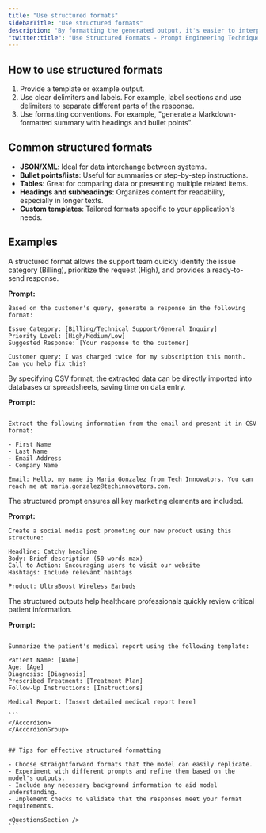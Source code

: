 ```yaml
---
title: "Use structured formats"
sidebarTitle: "Use structured formats"
description: "By formatting the generated output, it's easier to interpret and parse the information. This is especially useful for data extraction or wheres tandardized responses is needed."
"twitter:title": "Use Structured Formats - Prompt Engineering Techniques"
---
```



## How to use structured formats

1. Provide a template or example output.
2. Use clear delimiters and labels. For example, label sections and use delimiters to separate different parts of the response.
3. Use formatting conventions. For example, "generate a Markdown-formatted summary with headings and bullet points".

## Common structured formats

- **JSON/XML**: Ideal for data interchange between systems.
- **Bullet points/lists**: Useful for summaries or step-by-step instructions.
- **Tables**: Great for comparing data or presenting multiple related items.
- **Headings and subheadings**: Organizes content for readability, especially in longer texts.
- **Custom templates**: Tailored formats specific to your application's needs.

## Examples

<AccordionGroup>
  <Accordion title="Example 1: Customer support chatbot.">
  A structured format allows the support team quickly identify the issue category (Billing), prioritize the request (High), and provides a ready-to-send response.

**Prompt:**
```
Based on the customer's query, generate a response in the following format:

Issue Category: [Billing/Technical Support/General Inquiry]
Priority Level: [High/Medium/Low]
Suggested Response: [Your response to the customer]

Customer query: I was charged twice for my subscription this month. Can you help fix this?

```

</Accordion>

<Accordion title="Example 2: Data entry automation.">
By specifying CSV format, the extracted data can be directly imported into databases or spreadsheets, saving time on data entry.

**Prompt:**
```

Extract the following information from the email and present it in CSV format:

- First Name
- Last Name
- Email Address
- Company Name

Email: Hello, my name is Maria Gonzalez from Tech Innovators. You can reach me at maria.gonzalez@techinnovators.com.

````
</Accordion>

<Accordion title="Example 3: Content creation for marketing.">
  The structured prompt ensures all key marketing elements are included.

  **Prompt:**
  ```
  Create a social media post promoting our new product using this structure:

  Headline: Catchy headline
  Body: Brief description (50 words max)
  Call to Action: Encouraging users to visit our website
  Hashtags: Include relevant hashtags

  Product: UltraBoost Wireless Earbuds
  ```
</Accordion>

<Accordion title="Example 4: Medical report summarization.">
The structured outputs help healthcare professionals quickly review critical patient information.

**Prompt:**

````

Summarize the patient's medical report using the following template:

Patient Name: [Name]
Age: [Age]
Diagnosis: [Diagnosis]
Prescribed Treatment: [Treatment Plan]
Follow-Up Instructions: [Instructions]

Medical Report: [Insert detailed medical report here]

```
</Accordion>
</AccordionGroup>


## Tips for effective structured formatting

- Choose straightforward formats that the model can easily replicate.
- Experiment with different prompts and refine them based on the model's outputs.
- Include any necessary background information to aid model understanding.
- Implement checks to validate that the responses meet your format requirements.

<QuestionsSection />
```

